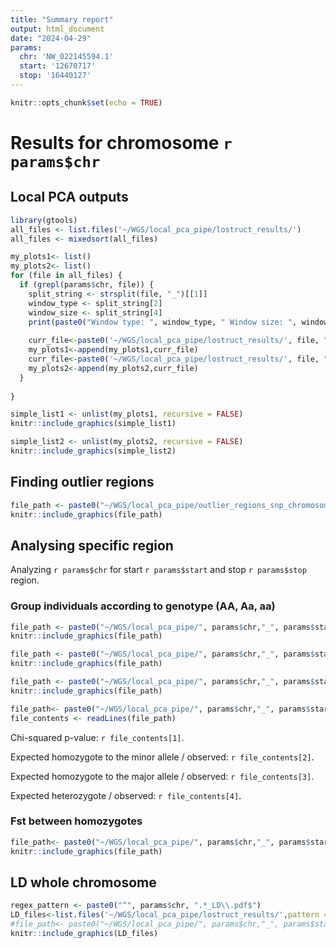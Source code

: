 ```yaml
---
title: "Summary report"
output: html_document
date: "2024-04-29"
params:
  chr: 'NW_022145594.1'
  start: '12670717'
  stop: '16440127'
---
```


```r
knitr::opts_chunk$set(echo = TRUE)
```

# Results for chromosome `r params$chr`

## Local PCA outputs


```r
library(gtools)
all_files <- list.files('~/WGS/local_pca_pipe/lostruct_results/')
all_files <- mixedsort(all_files)

my_plots1<- list()
my_plots2<- list()
for (file in all_files) {
  if (grepl(params$chr, file)) {
    split_string <- strsplit(file, "_")[[1]]
    window_type <- split_string[2]
    window_size <- split_string[4]
    print(paste0("Window type: ", window_type, " Window size: ", window_size))
    
    curr_file<-paste0('~/WGS/local_pca_pipe/lostruct_results/', file, "/figure/run_summary/plot_corners-1.png")
    my_plots1<-append(my_plots1,curr_file)
    curr_file<-paste0('~/WGS/local_pca_pipe/lostruct_results/', file, "/figure/run_summary/plot_corner_pca-1_1_2.pdf")
    my_plots2<-append(my_plots2,curr_file)
  } 
  
}
```

```r
simple_list1 <- unlist(my_plots1, recursive = FALSE)
knitr::include_graphics(simple_list1)
```

```r
simple_list2 <- unlist(my_plots2, recursive = FALSE)
knitr::include_graphics(simple_list2)
```

## Finding outlier regions
```r
file_path <- paste0("~/WGS/local_pca_pipe/outlier_regions_snp_chromosome_", params$chr, ".pdf")
knitr::include_graphics(file_path)
```

## Analysing specific region

Analyzing `r params$chr` for start `r params$start` and stop `r params$stop` region.

### Group individuals according to genotype (AA, Aa, aa)

```r
file_path <- paste0("~/WGS/local_pca_pipe/", params$chr,"_", params$start, "_",params$stop, "_PCA.pdf") 
knitr::include_graphics(file_path)
```
```r
file_path <- paste0("~/WGS/local_pca_pipe/", params$chr,"_", params$start, "_",params$stop, "_pies.pdf") 
knitr::include_graphics(file_path)
```
```r
file_path <- paste0("~/WGS/local_pca_pipe/", params$chr,"_", params$start, "_",params$stop, "_map.pdf") 
knitr::include_graphics(file_path)
```

```r
file_path<- paste0("~/WGS/local_pca_pipe/", params$chr,"_", params$start, "_",params$stop, "_chi2.txt") 
file_contents <- readLines(file_path)
```
Chi-squared p-value: `r file_contents[1]`.

Expected homozygote to the minor allele / observed: `r file_contents[2]`.

Expected homozygote to the major allele / observed: `r file_contents[3]`.

Expected heterozygote / observed: `r file_contents[4]`.

### Fst between homozygotes

```r
file_path<- paste0("~/WGS/local_pca_pipe/", params$chr,"_", params$start, "_",params$stop, "fst_plot.jpg") 
knitr::include_graphics(file_path)
```

## LD whole chromosome

```r
regex_pattern <- paste0("^", params$chr, ".*_LD\\.pdf$")
LD_files<-list.files('~/WGS/local_pca_pipe/lostruct_results/',pattern = regex_pattern, full.names = TRUE)
#file_path<- paste0("~/WGS/local_pca_pipe/", params$chr,"_", params$start, "_",params$stop, "fst_plot.jpg") 
knitr::include_graphics(LD_files)
```


